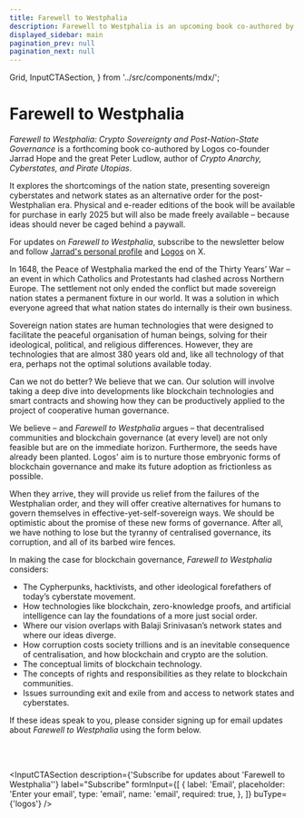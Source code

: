 ```yaml
---
title: Farewell to Westphalia
description: Farewell to Westphalia is an upcoming book co-authored by Logos co-founder Jarrad Hope and Peter Ludlow, author of Crypto Anarchy, Cyberstates, and Pirate Utopias.
displayed_sidebar: main
pagination_prev: null
pagination_next: null
---
```


  Grid,
  InputCTASection,
} from '../src/components/mdx/';

# Farewell to Westphalia

*Farewell to Westphalia: Crypto Sovereignty and Post-Nation-State Governance* is a forthcoming book co-authored by Logos co-founder Jarrad Hope and the great Peter Ludlow, author of *Crypto Anarchy, Cyberstates, and Pirate Utopias*. 

It explores the shortcomings of the nation state, presenting sovereign cyberstates and network states as an alternative order for the post-Westphalian era. Physical and e-reader editions of the book will be available for purchase in early 2025 but will also be made freely available – because ideas should never be caged behind a paywall.

For updates on *Farewell to Westphalia*, subscribe to the newsletter below and follow [Jarrad's personal profile](https://x.com/jarradhope_) and [Logos](https://x.com/Logos_network) on X.

In 1648, the Peace of Westphalia marked the end of the Thirty Years’ War – an event in which Catholics and Protestants had clashed across Northern Europe. The settlement not only ended the conflict but made sovereign nation states a permanent fixture in our world. It was a solution in which everyone agreed that what nation states do internally is their own business.

Sovereign nation states are human technologies that were designed to facilitate the peaceful organisation of human beings, solving for their ideological, political, and religious differences. However, they are technologies that are almost 380 years old and, like all technology of that era, perhaps not the optimal solutions available today.

Can we not do better? We believe that we can. Our solution will involve taking a deep dive into developments like blockchain technologies and smart contracts and showing how they can be productively applied to the project of cooperative human governance.

We believe – and *Farewell to Westphalia* argues – that decentralised communities and blockchain governance (at every level) are not only feasible but are on the immediate horizon. Furthermore, the seeds have already been planted. Logos' aim is to nurture those embryonic forms of blockchain governance and make its future adoption as frictionless as possible.

When they arrive, they will provide us relief from the failures of the Westphalian order, and they will offer creative alternatives for humans to govern themselves in effective-yet-self-sovereign ways. We should be optimistic about the promise of these new forms of governance. After all, we have nothing to lose but the tyranny of centralised governance, its corruption, and all of its barbed wire fences.

In making the case for blockchain governance, *Farewell to Westphalia* considers:  
* The Cypherpunks, hacktivists, and other ideological forefathers of today’s cyberstate movement.  
* How technologies like blockchain, zero-knowledge proofs, and artificial intelligence can lay the foundations of a more just social order.  
* Where our vision overlaps with Balaji Srinivasan’s network states and where our ideas diverge.   
* How corruption costs society trillions and is an inevitable consequence of centralisation, and how blockchain and crypto are the solution.  
* The conceptual limits of blockchain technology.   
* The concepts of rights and responsibilities as they relate to blockchain communities.  
* Issues surrounding exit and exile from and access to network states and cyberstates.

If these ideas speak to you, please consider signing up for email updates about *Farewell to Westphalia* using the form below.

<br/>
<br/>

<InputCTASection
    description={'Subscribe for updates about \'Farewell to Westphalia\''}
    label="Subscribe"
    formInput={[
    {
        label: 'Email',
        placeholder: 'Enter your email',
        type: 'email',
        name: 'email',
        required: true,
    },
    ]}
    buType={'logos'}
/>

<br/>
<br/>
<br/>
